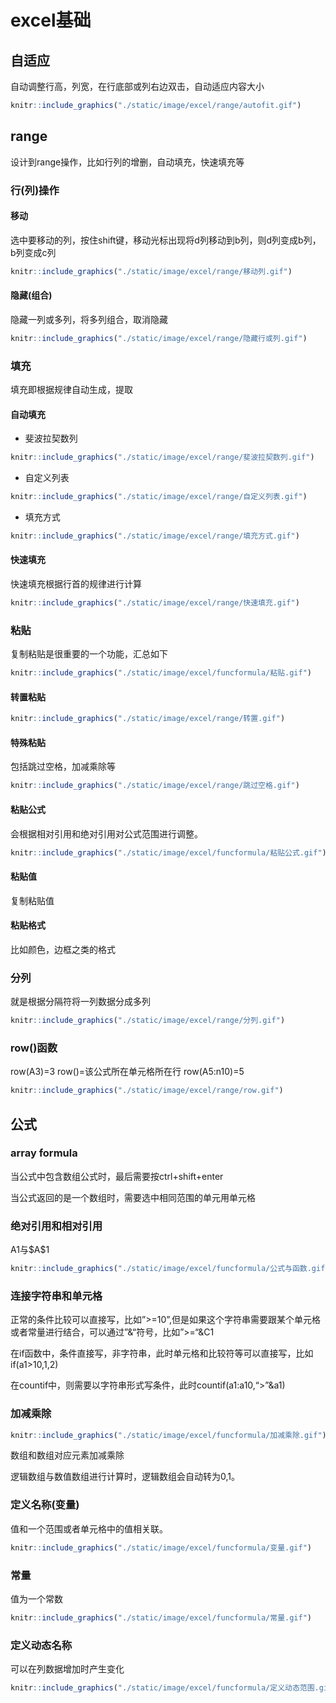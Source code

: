 # excel基础

## 自适应

自动调整行高，列宽，在行底部或列右边双击，自动适应内容大小

```r
knitr::include_graphics("./static/image/excel/range/autofit.gif")
```

## range

设计到range操作，比如行列的增删，自动填充，快速填充等


### 行(列)操作 {.tabset}

#### 移动

选中要移动的列，按住shift键，移动光标出现将d列移动到b列，则d列变成b列，b列变成c列

```r
knitr::include_graphics("./static/image/excel/range/移动列.gif")
```

#### 隐藏(组合)

隐藏一列或多列，将多列组合，取消隐藏

```r
knitr::include_graphics("./static/image/excel/range/隐藏行或列.gif")
```

### 填充 {.tabset}

填充即根据规律自动生成，提取

#### 自动填充

* 斐波拉契数列

```r
knitr::include_graphics("./static/image/excel/range/斐波拉契数列.gif")
```

* 自定义列表

```r
knitr::include_graphics("./static/image/excel/range/自定义列表.gif")
```

* 填充方式

```r
knitr::include_graphics("./static/image/excel/range/填充方式.gif")
```

#### 快速填充

快速填充根据行首的规律进行计算

```r
knitr::include_graphics("./static/image/excel/range/快速填充.gif")
```

### 粘贴 {.tabset}

复制粘贴是很重要的一个功能，汇总如下

```r
knitr::include_graphics("./static/image/excel/funcformula/粘贴.gif")
```

#### 转置粘贴

```r
knitr::include_graphics("./static/image/excel/range/转置.gif")
```

#### 特殊粘贴

包括跳过空格，加减乘除等

```r
knitr::include_graphics("./static/image/excel/range/跳过空格.gif")
```

#### 粘贴公式

会根据相对引用和绝对引用对公式范围进行调整。

```r
knitr::include_graphics("./static/image/excel/funcformula/粘贴公式.gif")
```

#### 粘贴值

复制粘贴值

#### 粘贴格式

比如颜色，边框之类的格式

### 分列

就是根据分隔符将一列数据分成多列

```r
knitr::include_graphics("./static/image/excel/range/分列.gif")
```

### row()函数

row(A3)=3 row()=该公式所在单元格所在行 row(A5:n10)=5

```r
knitr::include_graphics("./static/image/excel/range/row.gif")
```

## 公式

### array formula

当公式中包含数组公式时，最后需要按ctrl+shift+enter

当公式返回的是一个数组时，需要选中相同范围的单元用单元格


### 绝对引用和相对引用

A1与\$A\$1

```r
knitr::include_graphics("./static/image/excel/funcformula/公式与函数.gif")
```

### 连接字符串和单元格

正常的条件比较可以直接写，比如">=10",但是如果这个字符串需要跟某个单元格或者常量进行结合，可以通过"&"符号，比如">="&C1

在if函数中，条件直接写，非字符串，此时单元格和比较符等可以直接写，比如if(a1>10,1,2)

在countif中，则需要以字符串形式写条件，此时countif(a1:a10,">"&a1)

### 加减乘除

```r
knitr::include_graphics("./static/image/excel/funcformula/加减乘除.gif")
```

数组和数组对应元素加减乘除

逻辑数组与数值数组进行计算时，逻辑数组会自动转为0,1。

### 定义名称(变量)

值和一个范围或者单元格中的值相关联。

```r
knitr::include_graphics("./static/image/excel/funcformula/变量.gif")
```

### 常量

值为一个常数

```r
knitr::include_graphics("./static/image/excel/funcformula/常量.gif")
```

### 定义动态名称

可以在列数据增加时产生变化

```r
knitr::include_graphics("./static/image/excel/funcformula/定义动态范围.gif")
```

















